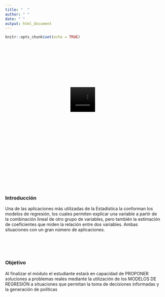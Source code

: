 ```yaml
---
title: "  "
author: " "
date: " "
output: html_document
---
```


```r
knitr::opts_chunk$set(echo = TRUE)
```

<div class="container-wrapper-genially" style="position: relative; min-height: 400px; max-width: 100%;"><video class="loader-genially" autoplay="autoplay" loop="loop" playsinline="playsInline" muted="muted" style="position: absolute;top: 45%;left: 50%;transform: translate(-50%, -50%);width: 80px;height: 80px;margin-bottom: 10%"><source src="https://static.genial.ly/resources/panel-loader-low.mp4" type="video/mp4" />Your browser does not support the video tag.</video><div id="5fb5bc2f0c974e0cf98fb240" class="genially-embed" style="margin: 0px auto; position: relative; height: auto; width: 100%;"></div></div><script>(function (d) { var js, id = "genially-embed-js", ref = d.getElementsByTagName("script")[0]; if (d.getElementById(id)) { return; } js = d.createElement("script"); js.id = id; js.async = true; js.src = "https://view.genial.ly/static/embed/embed.js"; ref.parentNode.insertBefore(js, ref); }(document));</script>

<br/><br/><br/>

### **Introducción**

Una de las aplicaciones más utilizadas de la Estadística la conforman los modelos de regresión, los cuales permiten explicar una variable a partir de la combinación  lineal de otro  grupo de variables, pero también  la estimación de  coeficientes que miden la relación  entre dos variables.  Ambas situaciones con un gran número de aplicaciones.

<br/><br/><br/>

### **Objetivo**

Al finalizar el módulo el estudiante estará en capacidad de PROPONER soluciones a problemas reales mediante la utilización de los MODELOS DE REGRESIÓN a situaciones que permitan la toma de decisiones informadas y la generación de políticas





